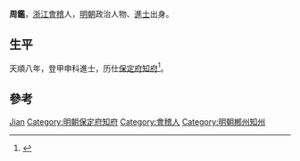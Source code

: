 {{Otheruses|other=名为周鉴的其他人物|周鉴}}

'''周鑑'''，[[浙江|浙江]][[會稽|會稽]]人，[[明朝|明朝]]政治人物、[[進士|進士]]出身。

== 生平 ==
天順八年，登甲申科進士，历仕[[保定府|保定府]][[知府|知府]]<ref>{{cite news|title=《绍兴市志 卷44 第二章  历代进士名录》|url=http://www.sxlib.com:8080/web/gycslou/sxsz/44z2.htm|accessdate=2013-07-25|newspaper=绍兴图书馆|deadurl=yes|archiveurl=https://archive.is/20120914053252/http://www.sxlib.com:8080/web/gycslou/sxsz/44z2.htm|archivedate=2012-09-14}}</ref>。

== 參考 ==
{{reflist}}

{{天順八年甲申科殿試金榜}}

{{Authority control}}
{{DEFAULTSORT:Zhou周}}
[[Category:周姓|Jian]]
[[Category:明朝保定府知府|Category:明朝保定府知府]]
[[Category:會稽人|Category:會稽人]]
[[Category:明朝郴州知州|Category:明朝郴州知州]]
{{明朝人物小作品}}